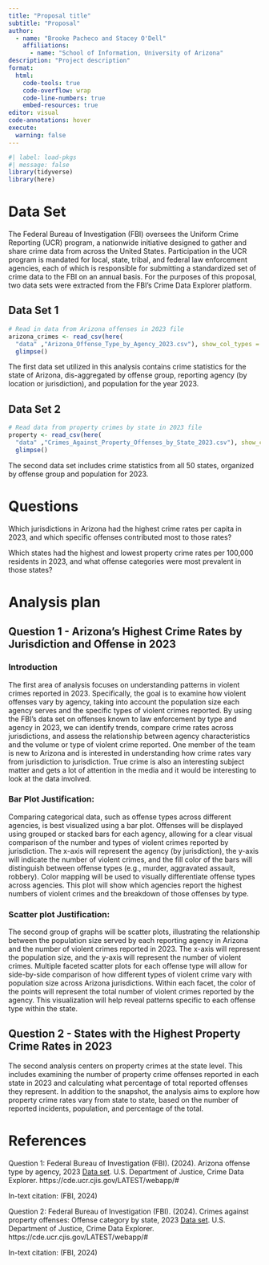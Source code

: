 ```yaml
---
title: "Proposal title"
subtitle: "Proposal"
author: 
  - name: "Brooke Pacheco and Stacey O'Dell"
    affiliations:
      - name: "School of Information, University of Arizona"
description: "Project description"
format:
  html:
    code-tools: true
    code-overflow: wrap
    code-line-numbers: true
    embed-resources: true
editor: visual
code-annotations: hover
execute:
  warning: false
---
```


```r
#| label: load-pkgs
#| message: false
library(tidyverse)
library(here)
```

# Data Set

The Federal Bureau of Investigation (FBI) oversees the Uniform Crime Reporting (UCR) program, a nationwide initiative designed to gather and share crime data from across the United States. Participation in the UCR program is mandated for local, state, tribal, and federal law enforcement agencies, each of which is responsible for submitting a standardized set of crime data to the FBI on an annual basis. For the purposes of this proposal, two data sets were extracted from the FBI’s Crime Data Explorer platform.

## Data Set 1

```r
# Read in data from Arizona offenses in 2023 file
arizona_crimes <- read_csv(here(
  "data" ,"Arizona_Offense_Type_by_Agency_2023.csv"), show_col_types = FALSE) |>
  glimpse()
```

The first data set utilized in this analysis contains crime statistics for the state of Arizona, dis-aggregated by offense group, reporting agency (by location or jurisdiction), and population for the year 2023.

## Data Set 2

```r
# Read data from property crimes by state in 2023 file
property <- read_csv(here(
  "data" ,"Crimes_Against_Property_Offenses_by_State_2023.csv"), show_col_types = FALSE) |>
  glimpse()
```

The second data set includes crime statistics from all 50 states, organized by offense group and population for 2023.

# Questions

Which jurisdictions in Arizona had the highest crime rates per capita in 2023, and which specific offenses contributed most to those rates?

Which states had the highest and lowest property crime rates per 100,000 residents in 2023, and what offense categories were most prevalent in those states?

# Analysis plan

## Question 1 - Arizona's Highest Crime Rates by Jurisdiction and Offense in 2023

### Introduction

The first area of analysis focuses on understanding patterns in violent crimes reported in 2023. Specifically, the goal is to examine how violent offenses vary by agency, taking into account the population size each agency serves and the specific types of violent crimes reported. By using the FBI's data set on offenses known to law enforcement by type and agency in 2023, we can identify trends, compare crime rates across jurisdictions, and assess the relationship between agency characteristics and the volume or type of violent crime reported. One member of the team is new to Arizona and is interested in understanding how crime rates vary from jurisdiction to jurisdiction. True crime is also an interesting subject matter and gets a lot of attention in the media and it would be interesting to look at the data involved.

### Bar Plot Justification:

Comparing categorical data, such as offense types across different agencies, is best visualized using a bar plot. Offenses will be displayed using grouped or stacked bars for each agency, allowing for a clear visual comparison of the number and types of violent crimes reported by jurisdiction. The x-axis will represent the agency (by jurisdiction), the y-axis will indicate the number of violent crimes, and the fill color of the bars will distinguish between offense types (e.g., murder, aggravated assault, robbery). Color mapping will be used to visually differentiate offense types across agencies. This plot will show which agencies report the highest numbers of violent crimes and the breakdown of those offenses by type.

### Scatter plot Justification:

The second group of graphs will be scatter plots, illustrating the relationship between the population size served by each reporting agency in Arizona and the number of violent crimes reported in 2023. The x-axis will represent the population size, and the y-axis will represent the number of violent crimes. Multiple faceted scatter plots for each offense type will allow for side-by-side comparison of how different types of violent crime vary with population size across Arizona jurisdictions. Within each facet, the color of the points will represent the total number of violent crimes reported by the agency. This visualization will help reveal patterns specific to each offense type within the state.


## Question 2 - States with the Highest Property Crime Rates in 2023

The second analysis centers on property crimes at the state level. This includes examining the number of property crime offenses reported in each state in 2023 and calculating what percentage of total reported offenses they represent. In addition to the snapshot, the analysis aims to explore how property crime rates vary from state to state, based on the number of reported incidents, population, and percentage of the total.

# References

Question 1: Federal Bureau of Investigation (FBI). (2024). Arizona offense type by agency, 2023 [Data set]. U.S. Department of Justice, Crime Data Explorer. https://cde.ucr.cjis.gov/LATEST/webapp/#

In-text citation: (FBI, 2024)

Question 2: Federal Bureau of Investigation (FBI). (2024). Crimes against property offenses: Offense category by state, 2023 [Data set]. U.S. Department of Justice, Crime Data Explorer. https://cde.ucr.cjis.gov/LATEST/webapp/#

In-text citation: (FBI, 2024)
